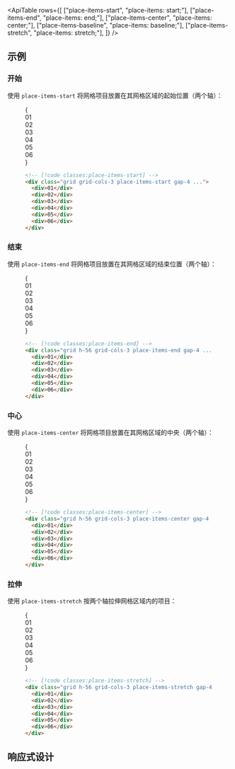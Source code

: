 

<ApiTable
  rows={[
    ["place-items-start", "place-items: start;"],
    ["place-items-end", "place-items: end;"],
    ["place-items-center", "place-items: center;"],
    ["place-items-baseline", "place-items: baseline;"],
    ["place-items-stretch", "place-items: stretch;"],
  ]}
/>

## 示例

### 开始

使用 `place-items-start` 将网格项目放置在其网格区域的起始位置（两个轴）：

<Figure>

<Example>
  {
    <div className="font-mono text-sm leading-6 font-bold text-white">
      <div className="grid h-56 grid-cols-3 gap-4">
        <div className="grid grid-cols-1">
          <Stripes border className="col-start-1 row-start-1 rounded-lg" />
          <div className="col-start-1 row-start-1 flex size-14 items-center justify-center place-self-start rounded-lg bg-cyan-500 p-4">
            01
          </div>
        </div>
        <div className="grid grid-cols-1">
          <Stripes border className="col-start-1 row-start-1 rounded-lg" />
          <div className="col-start-1 row-start-1 flex size-14 items-center justify-center place-self-start rounded-lg bg-cyan-500 p-4">
            02
          </div>
        </div>
        <div className="grid grid-cols-1">
          <Stripes border className="col-start-1 row-start-1 rounded-lg" />
          <div className="col-start-1 row-start-1 flex size-14 items-center justify-center place-self-start rounded-lg bg-cyan-500 p-4">
            03
          </div>
        </div>
        <div className="grid grid-cols-1">
          <Stripes border className="col-start-1 row-start-1 rounded-lg" />
          <div className="col-start-1 row-start-1 flex size-14 items-center justify-center place-self-start rounded-lg bg-cyan-500 p-4">
            04
          </div>
        </div>
        <div className="grid grid-cols-1">
          <Stripes border className="col-start-1 row-start-1 rounded-lg" />
          <div className="col-start-1 row-start-1 flex size-14 items-center justify-center place-self-start rounded-lg bg-cyan-500 p-4">
            05
          </div>
        </div>
        <div className="grid grid-cols-1">
          <Stripes border className="col-start-1 row-start-1 rounded-lg" />
          <div className="col-start-1 row-start-1 flex size-14 items-center justify-center place-self-start rounded-lg bg-cyan-500 p-4">
            06
          </div>
        </div>
      </div>
    </div>
  }
</Example>

```html
<!-- [!code classes:place-items-start] -->
<div class="grid grid-cols-3 place-items-start gap-4 ...">
  <div>01</div>
  <div>02</div>
  <div>03</div>
  <div>04</div>
  <div>05</div>
  <div>06</div>
</div>
```

</Figure>

### 结束

使用 `place-items-end` 将网格项目放置在其网格区域的结束位置（两个轴）：

<Figure>

<Example>
  {
    <div className="font-mono text-sm leading-6 font-bold text-white">
      <div className="grid h-56 grid-cols-3 gap-4">
        <div className="grid grid-cols-1">
          <Stripes border className="col-start-1 row-start-1 rounded-lg" />
          <div className="col-start-1 row-start-1 flex size-14 items-center justify-center place-self-end rounded-lg bg-violet-500 p-4">
            01
          </div>
        </div>
        <div className="grid grid-cols-1">
          <Stripes border className="col-start-1 row-start-1 rounded-lg" />
          <div className="col-start-1 row-start-1 flex size-14 items-center justify-center place-self-end rounded-lg bg-violet-500 p-4">
            02
          </div>
        </div>
        <div className="grid grid-cols-1">
          <Stripes border className="col-start-1 row-start-1 rounded-lg" />
          <div className="col-start-1 row-start-1 flex size-14 items-center justify-center place-self-end rounded-lg bg-violet-500 p-4">
            03
          </div>
        </div>
        <div className="grid grid-cols-1">
          <Stripes border className="col-start-1 row-start-1 rounded-lg" />
          <div className="col-start-1 row-start-1 flex size-14 items-center justify-center place-self-end rounded-lg bg-violet-500 p-4">
            04
          </div>
        </div>
        <div className="grid grid-cols-1">
          <Stripes border className="col-start-1 row-start-1 rounded-lg" />
          <div className="col-start-1 row-start-1 flex size-14 items-center justify-center place-self-end rounded-lg bg-violet-500 p-4">
            05
          </div>
        </div>
        <div className="grid grid-cols-1">
          <Stripes border className="col-start-1 row-start-1 rounded-lg" />
          <div className="col-start-1 row-start-1 flex size-14 items-center justify-center place-self-end rounded-lg bg-violet-500 p-4">
            06
          </div>
        </div>
      </div>
    </div>
  }
</Example>

```html
<!-- [!code classes:place-items-end] -->
<div class="grid h-56 grid-cols-3 place-items-end gap-4 ...">
  <div>01</div>
  <div>02</div>
  <div>03</div>
  <div>04</div>
  <div>05</div>
  <div>06</div>
</div>
```

</Figure>

### 中心

使用 `place-items-center` 将网格项目放置在其网格区域的中央（两个轴）：

<Figure>

<Example>
  {
    <div className="font-mono text-sm leading-6 font-bold text-white">
      <div className="grid h-56 grid-cols-3 gap-4">
        <div className="grid grid-cols-1">
          <Stripes border className="col-start-1 row-start-1 rounded-lg" />
          <div className="col-start-1 row-start-1 flex size-14 items-center justify-center place-self-center rounded-lg bg-pink-500 p-4">
            01
          </div>
        </div>
        <div className="grid grid-cols-1">
          <Stripes border className="col-start-1 row-start-1 rounded-lg" />
          <div className="col-start-1 row-start-1 flex size-14 items-center justify-center place-self-center rounded-lg bg-pink-500 p-4">
            02
          </div>
        </div>
        <div className="grid grid-cols-1">
          <Stripes border className="col-start-1 row-start-1 rounded-lg" />
          <div className="col-start-1 row-start-1 flex size-14 items-center justify-center place-self-center rounded-lg bg-pink-500 p-4">
            03
          </div>
        </div>
        <div className="grid grid-cols-1">
          <Stripes border className="col-start-1 row-start-1 rounded-lg" />
          <div className="col-start-1 row-start-1 flex size-14 items-center justify-center place-self-center rounded-lg bg-pink-500 p-4">
            04
          </div>
        </div>
        <div className="grid grid-cols-1">
          <Stripes border className="col-start-1 row-start-1 rounded-lg" />
          <div className="col-start-1 row-start-1 flex size-14 items-center justify-center place-self-center rounded-lg bg-pink-500 p-4">
            05
          </div>
        </div>
        <div className="grid grid-cols-1">
          <Stripes border className="col-start-1 row-start-1 rounded-lg" />
          <div className="col-start-1 row-start-1 flex size-14 items-center justify-center place-self-center rounded-lg bg-pink-500 p-4">
            06
          </div>
        </div>
      </div>
    </div>
  }
</Example>

```html
<!-- [!code classes:place-items-center] -->
<div class="grid h-56 grid-cols-3 place-items-center gap-4 ...">
  <div>01</div>
  <div>02</div>
  <div>03</div>
  <div>04</div>
  <div>05</div>
  <div>06</div>
</div>
```

</Figure>

### 拉伸

使用 `place-items-stretch` 按两个轴拉伸网格区域内的项目：

<Figure>

<Example>
  {
    <div className="grid grid-cols-1">
      <Stripes border className="col-start-1 row-start-1 rounded-lg" />
      <div className="col-start-1 row-start-1 grid h-56 grid-cols-3 gap-4 font-mono text-sm leading-6 font-bold text-white">
        <div className="grid place-items-stretch">
          <div className="flex items-center justify-center rounded-lg bg-blue-500 p-4">01</div>
        </div>
        <div className="grid place-items-stretch">
          <div className="flex items-center justify-center rounded-lg bg-blue-500 p-4">02</div>
        </div>
        <div className="grid place-items-stretch">
          <div className="flex items-center justify-center rounded-lg bg-blue-500 p-4">03</div>
        </div>
        <div className="grid place-items-stretch">
          <div className="flex items-center justify-center rounded-lg bg-blue-500 p-4">04</div>
        </div>
        <div className="grid place-items-stretch">
          <div className="flex items-center justify-center rounded-lg bg-blue-500 p-4">05</div>
        </div>
        <div className="grid place-items-stretch">
          <div className="flex items-center justify-center rounded-lg bg-blue-500 p-4">06</div>
        </div>
      </div>
    </div>
  }
</Example>

```html
<!-- [!code classes:place-items-stretch] -->
<div class="grid h-56 grid-cols-3 place-items-stretch gap-4 ...">
  <div>01</div>
  <div>02</div>
  <div>03</div>
  <div>04</div>
  <div>05</div>
  <div>06</div>
</div>
```

</Figure>

## 响应式设计

<ResponsiveDesign property="place-items" defaultClass="grid place-items-start" featuredClass="place-items-center" />
